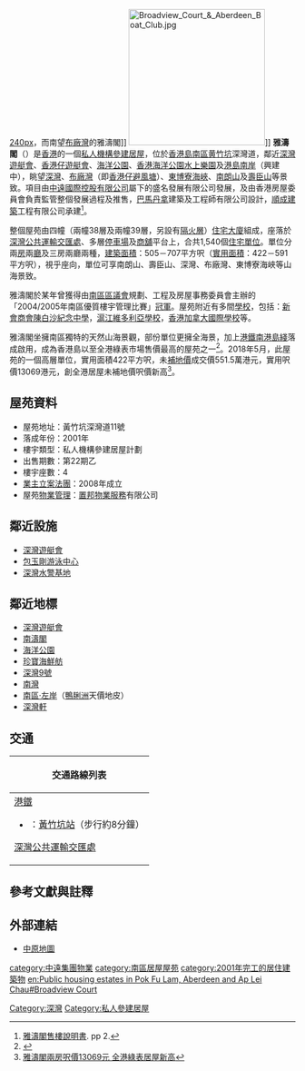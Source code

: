 {{不是|雅濤居}}
{{HKPublicHousing
| housename = 雅濤閣
| authority =
| photo = Broadview Court (blue sky).jpg
| phototitle = 雅濤閣
| district = 南區
| type = 4
| year = 2001年
| blocknumber = 4
| rentalflats = 1540
| flatsize = 495 - 699
| household = 
| auth = 
| website = 
|address=黃竹坑深灣道11號}}
[[檔案:Aberdeen_Harbour_view.jpg|240px]]，而南望[[布廠灣|布廠灣]]的雅濤閣]]
[[File:Broadview_Court_&_Aberdeen_Boat_Club.jpg|240px]]]]
{{commonscat|Broadview Court}}
'''雅濤閣'''（{{lang-en|'''Broadview Court'''}}）是[[香港|香港]]的一個[[私人機構參建居屋|私人機構參建居屋]]，位於[[香港島|香港島]][[南區_(香港)|南區]][[黄竹坑|黄竹坑]]深灣道，鄰近[[深灣遊艇會|深灣遊艇會]]、[[香港仔遊艇會|香港仔遊艇會]]、[[海洋公園|海洋公園]]、[[香港海洋公園水上樂園|香港海洋公園水上樂園]]及[[港島南岸|港島南岸]]（興建中），眺望[[深灣|深灣]]、[[布廠灣|布廠灣]]（即[[香港仔避風塘|香港仔避風塘]]）、[[東博寮海峽|東博寮海峽]]、[[南朗山|南朗山]]及[[壽臣山|壽臣山]]等景致。項目由[[中遠國際控股有限公司|中遠國際控股有限公司]]屬下的盛名發展有限公司發展，及由香港房屋委員會負責監管整個發展過程及推售，[[巴馬丹拿|巴馬丹拿]]建築及工程師有限公司設計，[[順成建築|順成建築]]工程有限公司承建<ref>[http://cyclub.happyhongkong.com/attachments/month_1901/19011212364054df5f32c768a6.jpg 雅濤閣售樓說明書]. pp 2. </ref>。

整個屋苑由四幢（兩幢38層及兩幢39層，另設有[[隔火層|隔火層]]）[[住宅大廈|住宅大廈]]組成，座落於[[深灣公共運輸交匯處|深灣公共運輸交匯處]]、多層[[停車場|停車場]]及[[商舖|商舖]]平台上，合共1,540個[[樓盤|住宅單位]]。單位分兩[[房間|房]]兩[[廳|廳]]及三房兩廳兩種，[[建築面積|建築面積]]：505－707平方呎（[[實用面積|實用面積]]：422－591平方呎），視乎座向，單位可享南朗山、壽臣山、深灣、布廠灣、東博寮海峽等山海景致。

雅濤閣於某年曾獲得由[[南區區議會|南區區議會]]規劃、工程及房屋事務委員會主辦的「2004/2005年南區優質樓宇管理比賽」[[冠軍|冠軍]]。屋苑附近有多間[[學校|學校]]，包括：[[新會商會陳白沙紀念中學|新會商會陳白沙紀念中學]]，[[滬江維多利亞學校|滬江維多利亞學校]]，[[香港加拿大國際學校|香港加拿大國際學校]]等。

雅濤閣坐擁南區獨特的天然山海景觀，部份單位更擁全海景，加上[[港鐵|港鐵]][[南港島綫|南港島綫]]落成啟用，成為香港島以至全港綠表市場售價最高的屋苑之一<ref>{{Cite web |url=http://hk.apple.nextmedia.com/realtime/finance/20160816/55510619 |title=雅濤閣呎價破萬 今年最貴綠表居屋 |access-date=2016-12-25 |archive-date=2016-12-25 |archive-url=https://web.archive.org/web/20161225214045/http://hk.apple.nextmedia.com/realtime/finance/20160816/55510619 |dead-url=no }}</ref>。2018年5月，此屋苑的一個高層單位，實用面積422平方呎，未[[補地價|補地價]]成交價551.5萬港元，實用呎價13069港元，創全港居屋未補地價呎價新高<ref>[http://ps.hket.com/article/2067557/%E9%9B%85%E6%BF%A4%E9%96%A3%E5%85%A9%E6%88%BF%E5%91%8E%E5%83%B913069%E5%85%83%20%C2%A0%E5%85%A8%E6%B8%AF%E7%B6%A0%E8%A1%A8%E5%B1%85%E5%B1%8B%E6%96%B0%E9%AB%98 雅濤閣兩房呎價13069元 全港綠表居屋新高]</ref>。

== 屋苑資料 ==
*屋苑地址：黃竹坑深灣道11號
*落成年份：2001年
*樓宇類型：私人機構參建居屋計劃
*出售期數：第22期乙
*樓宇座數：4
*[[業主立案法團|業主立案法團]]：2008年成立
*屋苑[[物業管理|物業管理]]：[[ISS集團|置邦物業服務]]有限公司

== 鄰近設施 ==
*[[深灣遊艇會|深灣遊艇會]]
*[[包玉剛游泳中心|包玉剛游泳中心]]
*[[深灣水警基地|深灣水警基地]]

== 鄰近地標 ==
*[[深灣遊艇會|深灣遊艇會]]
*[[南濤閣|南濤閣]]
*[[海洋公園|海洋公園]]
*[[珍寶海鮮舫|珍寶海鮮舫]]
*[[深灣9號|深灣9號]]
*[[南灣_(住宅)|南灣]]
*[[南區左岸|南區‧左岸]]（[[鴨脷洲|鴨脷洲]]天價地皮）
*[[深灣軒|深灣軒]]

== 交通 ==
{| class="mw-collapsible mw-collapsed wikitable" style="margin: 0 auto; width: auto;"
! 交通路線列表
|-
|
;[[港鐵|港鐵]]
*{{港鐵路線標誌|SIL}}：[[黃竹坑站|黃竹坑站]]（步行約8分鐘）

;[[深灣公共運輸交匯處|深灣公共運輸交匯處]]
{{港島巴士簡單列表|40P|48|71P|72A|73P|75}}
{{大嶼山巴士簡單列表|A17}}
{{港島專線小巴簡單列表|29|29A|59|59A|59B|N4X}}
|}

== 參考文獻與註釋 ==
{{reflist}}

==外部連結==
* [http://www.centamap.com/gc/centamaplocation.aspx?x=835067&y=811584&sx=835067.49174&sy=811584.12218&z=2&lg=b5 中原地圖]

{{私人參建居屋屋苑}}
{{南區居屋屋苑}}
{{DEFAULTSORT: broadview court}}
[[Category:深灣|Category:深灣]]
[[Category:私人參建居屋|Category:私人參建居屋]]
[[category:中遠集團物業|category:中遠集團物業]]
[[category:南區居屋屋苑|category:南區居屋屋苑]]
[[category:2001年完工的居住建築物|category:2001年完工的居住建築物]]
[[en:Public_housing_estates_in_Pok_Fu_Lam,_Aberdeen_and_Ap_Lei_Chau#Broadview_Court|en:Public housing estates in Pok Fu Lam, Aberdeen and Ap Lei Chau#Broadview Court]]